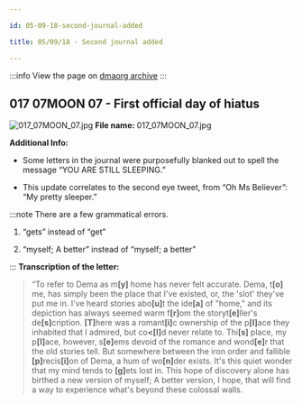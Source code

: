 ```yaml
---

id: 05-09-18-second-journal-added

title: 05/09/18 - Second journal added

---
```

:::info
View the page on [dmaorg archive](https://www.dmaorg.site/050918/found/15398642_14/clancy.html)
:::

## 017 07MOON 07 - First official day of hiatus

![017_07MOON_07.jpg](./assets/017_07MOON_07.jpg)
**File name:** 017_07MOON_07.jpg

**Additional Info:**

- Some letters in the journal were purposefully blanked out to spell the message “YOU ARE STILL SLEEPING.”

- This update correlates to the second eye tweet, from “Oh Ms Believer”: “My pretty sleeper.”

:::note There are a few grammatical errors.

1. “gets” instead of “get”

2. “myself; A better” instead of “myself; a better”

:::
**Transcription of the letter:**
> “To refer to Dema as m<b>[y]</b> home has never felt accurate. Dema, t<b>[o]</b> me, has simply been the place that I've existed, or, the 'slot' they've put me in. I've heard stories abo<b>[u]</b>t the ide<b>[a]</b> of "home," and its depiction has always seemed warm f<b>[r]</b>om the storyt<b>[e]</b>ller's de<b>[s]</b>cription. <b>[T]</b>here was a romant<b>[i]</b>c ownership of the p<b>[l]</b>ace they inhabited that I admired, but co<b><[l]</b>d never relate to. Thi<b>[s]</b> place, my p<b>[l]</b>ace, however, s<b>[e]</b>ems devoid of the romance and wond<b>[e]</b>r that the old stories tell. But somewhere between the iron order and fallible <b>[p]</b>recis<b>[i]</b>on of Dema, a hum of wo<b>[n]</b>der exists. It's this quiet wonder that my mind tends to <b>[g]</b>ets lost in. This hope of discovery alone has birthed a new version of myself; A better version, I hope, that will find a way to experience what's beyond these colossal walls.
